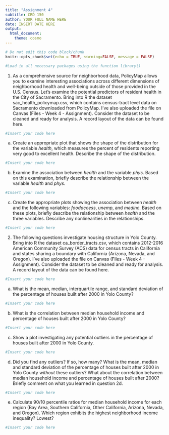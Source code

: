 ```yaml
---
title: "Assignment 4"
subtitle: CRD 150
author: YOUR FULL NAME HERE
date: INSERT DATE HERE
output: 
  html_document:
    theme: cosmo
---
```



```r
# Do not edit this code block/chunk
knitr::opts_chunk$set(echo = TRUE, warning=FALSE, message = FALSE)
```

```r
#Load in all necessary packages using the function library()
```

1. As a comprehensive source for neighborhood data, PolicyMap allows you to examine interesting associations across different dimensions of neighborhood health and well-being outside of those provided in the U.S. Census.  Let's examine the potential predictors of resident health in the City of Sacramento. Bring into R the dataset sac_health_policymap.csv, which contains census-tract level data on Sacramento downloaded from PolicyMap.  I've also uploaded the file on Canvas (Files - Week 4 - Assignment). Consider the dataset to be cleaned and ready for analysis.  A record layout of the data can be found here.  

```r
#Insert your code here
```

a. Create an appropriate plot that shows the shape of the distribution for the variable *health*, which measures the percent of residents reporting very good to excellent health.  Describe the shape of the distribution. 

```r
#Insert your code here
```

b. Examine the association between *health* and the variable *phys*. Based on this examination, briefly describe the relationship between the variable *health* and *phys*. 

```r
#Insert your code here
```

c. Create the appropriate plots showing the association between *health* and the following variables: *foodaccess*, *unemp*, and *medinc*.  Based on these plots, briefly describe the relationship between *health* and the three variables. Describe any nonlinearities in the relationships.

```r
#Insert your code here
```

2. The following questions investigate housing structure in Yolo County. Bring into R the dataset ca_border_tracts.csv, which contains 2012-2016 American Community Survey (ACS) data for census tracts in California and states sharing a boundary with California (Arizona, Nevada, and Oregon). I've also uploaded the file on Canvas (Files - Week 4 - Assignment). Consider the dataset to be cleaned and ready for analysis.  A record layout of the data can be found here. 

```r
#Insert your code here
```

a. What is the mean, median, interquartile range, and standard deviation of the percentage of houses built after 2000 in Yolo County? 

```r
#Insert your code here
```

b. What is the correlation between median household income and percentage of houses built after 2000 in Yolo County? 

```r
#Insert your code here
```

c. Show a plot investigating any potential outliers in the percentage of houses built after 2000 in Yolo County. 

```r
#Insert your code here
```

d. Did you find any outliers? If so, how many? What is the mean, median and standard deviation of the percentage of houses built after 2000 in Yolo County *without* these outliers? What about the correlation between median household income and percentage of houses built after 2000? Briefly comment on what you learned in question 2d. 

```r
#Insert your code here
```

e. Calculate 90/10 percentile ratios for median household income for each region (Bay Area, Southern California, Other California, Arizona, Nevada, and Oregon).  Which region exhibits the highest neighborhood income inequality? Lowest? 

```r
#Insert your code here
```

